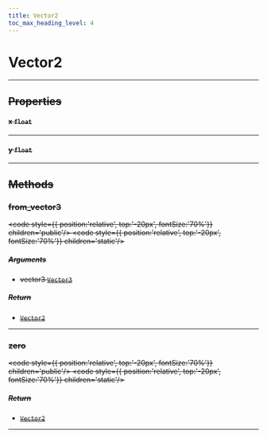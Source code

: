 ```yaml
---
title: Vector2
toc_max_heading_level: 4
---
```


# Vector2 <s generated />

<hr class="solid" />  <s generated />

## Properties <s generated />

#### x `float` <s generated />

<hr class="solid" />  <s generated />

#### y `float` <s generated />

<hr class="solid" />  <s generated />

## Methods <s generated />

### from_vector3 <s generated />

<s childtag /> <code style={{ position:'relative', top:'-20px', fontSize:'70%'}} children='public'/> <code style={{ position:'relative', top:'-20px', fontSize:'70%'}} children='static'/> <s generated />

##### Arguments <s generated />

- vector3 [`Vector3`]( vector3) <s generated />

##### Return <s generated />

- [`Vector2`]( vector2) <s generated />

<hr class="solid" />  <s generated />

### zero <s generated />

<s childtag /> <code style={{ position:'relative', top:'-20px', fontSize:'70%'}} children='public'/> <code style={{ position:'relative', top:'-20px', fontSize:'70%'}} children='static'/> <s generated />

##### Return <s generated />

- [`Vector2`]( vector2) <s generated />

<hr class="solid" />  <s generated />
